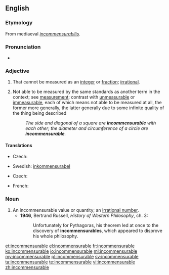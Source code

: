 ==English==

===Etymology===
From mediaeval {{etyl|la|en}} ''[[incommensurabilis]]''.

===Pronunciation===
* {{IPA|/ɪnkəˈmɛnsjʊəɹəbəl/}}

===Adjective===
{{en-adj}}

# {{context|mathematics|lang=en}} That cannot be measured as an [[integer]] or [[fraction]]; [[irrational]].
# Not able to be measured by the same standards as another term in the context; see [[measurement]]; contrast with [[unmeasurable]] or [[immeasurable]], each of which means not able to be measured at all, the former more generally, the latter generally due to some infinite quality of the thing being described
#: ''The side and diagonal of a square are '''incommensurable''' with each other; the diameter and circumference of a circle are '''incommensurable'''.''

====Translations====
{{trans-top|in mathematics}}
* Czech: {{t-|cs|nesoudělný|m}}
{{trans-mid}}
* Swedish: [[inkommensurabel]]
{{trans-bottom}}

{{trans-top|of two aspects or attributes}}
* Czech: {{t-|cs|nesouměřitelný|m}}
{{trans-mid}}
* French: {{t-|fr|sans commune mesure}}
{{trans-bottom}}

===Noun===
{{en-noun}}

# An incommensurable value or quantity; an [[irrational number]].
#* '''1946''', Bertrand Russell, ''History of Western Philosophy'', ch. 3:
#*: Unfortunately for Pythagoras, his theorem led at once to the discovery of '''incommensurables''', which appeared to disprove his whole philosophy.

[[et:incommensurable]]
[[el:incommensurable]]
[[fr:incommensurable]]
[[ko:incommensurable]]
[[io:incommensurable]]
[[ml:incommensurable]]
[[my:incommensurable]]
[[pl:incommensurable]]
[[sv:incommensurable]]
[[ta:incommensurable]]
[[te:incommensurable]]
[[vi:incommensurable]]
[[zh:incommensurable]]